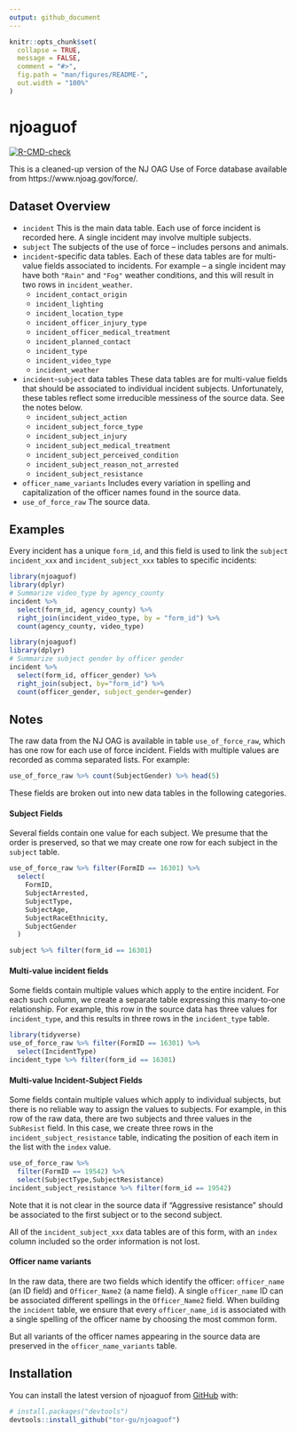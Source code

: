 ```yaml
---
output: github_document
---
```


<!-- README.md is generated from README.Rmd. Please edit that file -->

```r
knitr::opts_chunk$set(
  collapse = TRUE,
  message = FALSE,
  comment = "#>",
  fig.path = "man/figures/README-",
  out.width = "100%"
)
```

# njoaguof

<!-- badges: start -->
[![R-CMD-check](https://github.com/tor-gu/njoaguof/workflows/R-CMD-check/badge.svg)](https://github.com/tor-gu/njoaguof/actions)
<!-- badges: end -->

This is a cleaned-up version of the NJ OAG Use of Force database
    available from https://www.njoag.gov/force/.

## Dataset Overview

* ```incident``` This is the main data table. Each use of force incident is recorded here. A single incident may involve multiple subjects.
* ```subject``` The subjects of the use of force -- includes persons and animals.
* ```incident```-specific data tables. Each of these data tables are for multi-value fields associated to incidents. For example -- a single incident may have both ```"Rain"``` and ```"Fog"``` weather conditions, and this will result in two rows in ```incident_weather```.
  + ```incident_contact_origin```
  + ```incident_lighting```
  + ```incident_location_type```
  + ```incident_officer_injury_type```
  + ```incident_officer_medical_treatment```
  + ```incident_planned_contact```
  + ```incident_type```
  + ```incident_video_type```
  + ```incident_weather```
* ```incident```-```subject``` data tables These data tables are for multi-value fields that should be associated to individual incident subjects. Unfortunately, these tables reflect some irreducible messiness of the source data. See the notes below.
  + ```incident_subject_action```
  + ```incident_subject_force_type```
  + ```incident_subject_injury```
  + ```incident_subject_medical_treatment```
  + ```incident_subject_perceived_condition```
  + ```incident_subject_reason_not_arrested```
  + ```incident_subject_resistance```
* ```officer_name_variants``` Includes every variation in spelling and capitalization of the officer names found in the source data.
* ```use_of_force_raw``` The source data.

## Examples
Every incident has a unique ```form_id```, and this field is used to link the ```subject``` ```incident_xxx``` and ```incident_subject_xxx``` tables to specific incidents:
```r
library(njoaguof)
library(dplyr)
# Summarize video_type by agency_county
incident %>%
  select(form_id, agency_county) %>%
  right_join(incident_video_type, by = "form_id") %>%
  count(agency_county, video_type)
```

```r
library(njoaguof)
library(dplyr)
# Summarize subject gender by officer gender
incident %>% 
  select(form_id, officer_gender) %>% 
  right_join(subject, by="form_id") %>%
  count(officer_gender, subject_gender=gender)
```

## Notes

The raw data from the NJ OAG is available in table ```use_of_force_raw```, which has one row for each use of force incident.  Fields with multiple values are recorded as comma separated lists. For example:
```r
use_of_force_raw %>% count(SubjectGender) %>% head(5)
```
These fields are broken out into new data tables in the following categories.

#### Subject Fields
Several fields contain one value for each subject. We presume that the order is preserved, so that we may create one row for each subject in the ```subject``` table.
```r
use_of_force_raw %>% filter(FormID == 16301) %>%
  select(
    FormID,
    SubjectArrested,
    SubjectType,
    SubjectAge,
    SubjectRaceEthnicity,
    SubjectGender
  )

subject %>% filter(form_id == 16301)
```

#### Multi-value incident fields
Some fields contain multiple values which apply to the entire incident. For each such column, we create a separate table expressing this many-to-one relationship. For example, this row in the source data has three values for ```incident_type```, and this results in three rows in the ```incident_type``` table.
```r
library(tidyverse)
use_of_force_raw %>% filter(FormID == 16301) %>%
  select(IncidentType)
incident_type %>% filter(form_id == 16301)
```


#### Multi-value Incident-Subject Fields
Some fields contain multiple values which apply to individual subjects, but there is no reliable way to assign the values to subjects. For example, in this row of the raw data, there are two subjects and three values in the ```SubResist``` field. In this case, we create three rows in the ```incident_subject_resistance``` table, indicating the position of each item in the list with the ```index``` value.  
```r
use_of_force_raw %>% 
  filter(FormID == 19542) %>% 
  select(SubjectType,SubjectResistance)
incident_subject_resistance %>% filter(form_id == 19542)
```
Note that it is not clear in the source data if "Aggressive resistance" should be associated to the first subject or to the second subject.

All of the ```incident_subject_xxx``` data tables are of this form, with an ```index``` column included so the order information is not lost.

#### Officer name variants
In the raw data, there are two fields which identify the officer:  ```officer_name``` (an ID field) and ```Officer_Name2``` (a name field). A single ```officer_name``` ID can be associated different spellings in the ```Officer_Name2``` field. When building the ```incident``` table, we ensure that every ```officer_name_id``` is associated with a single spelling of the officer name by choosing the most common form.

But all variants of the officer names appearing in the source data are preserved in the ```officer_name_variants``` table.

## Installation

You can install the latest version of njoaguof from [GitHub](https://github.com/) with:

``` r
# install.packages("devtools")
devtools::install_github("tor-gu/njoaguof")
```
